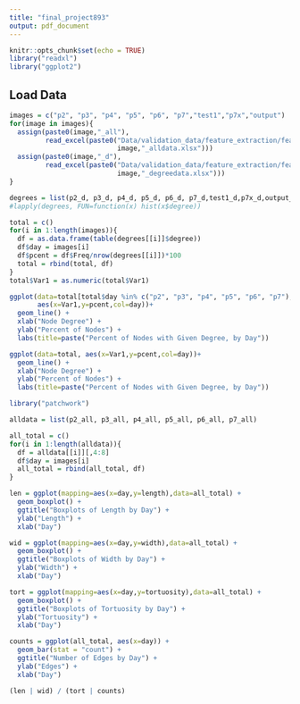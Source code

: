 ```yaml
---
title: "final_project893"
output: pdf_document
---
```


```r
knitr::opts_chunk$set(echo = TRUE)
library("readxl")
library("ggplot2")
```

## Load Data

```r
images = c("p2", "p3", "p4", "p5", "p6", "p7","test1","p7x","output")
for(image in images){
  assign(paste0(image,"_all"),
         read_excel(paste0("Data/validation_data/feature_extraction/feature/",
                           image,"_alldata.xlsx")))
  assign(paste0(image,"_d"),
         read_excel(paste0("Data/validation_data/feature_extraction/feature/",
                           image,"_degreedata.xlsx")))
}
```

```r
degrees = list(p2_d, p3_d, p4_d, p5_d, p6_d, p7_d,test1_d,p7x_d,output_d)
#lapply(degrees, FUN=function(x) hist(x$degree))

total = c()
for(i in 1:length(images)){
  df = as.data.frame(table(degrees[[i]]$degree))
  df$day = images[i]
  df$pcent = df$Freq/nrow(degrees[[i]])*100
  total = rbind(total, df)
}
total$Var1 = as.numeric(total$Var1)

ggplot(data=total[total$day %in% c("p2", "p3", "p4", "p5", "p6", "p7"),],
       aes(x=Var1,y=pcent,col=day))+
  geom_line() +
  xlab("Node Degree") +
  ylab("Percent of Nodes") +
  labs(title=paste("Percent of Nodes with Given Degree, by Day"))

ggplot(data=total, aes(x=Var1,y=pcent,col=day))+
  geom_line() +
  xlab("Node Degree") +
  ylab("Percent of Nodes") +
  labs(title=paste("Percent of Nodes with Given Degree, by Day"))
```

```r
library("patchwork")

alldata = list(p2_all, p3_all, p4_all, p5_all, p6_all, p7_all)

all_total = c()
for(i in 1:length(alldata)){
  df = alldata[[i]][,4:8]
  df$day = images[i]
  all_total = rbind(all_total, df)
}

len = ggplot(mapping=aes(x=day,y=length),data=all_total) +
  geom_boxplot() +
  ggtitle("Boxplots of Length by Day") +
  ylab("Length") +
  xlab("Day")

wid = ggplot(mapping=aes(x=day,y=width),data=all_total) +
  geom_boxplot() +
  ggtitle("Boxplots of Width by Day") +
  ylab("Width") +
  xlab("Day")

tort = ggplot(mapping=aes(x=day,y=tortuosity),data=all_total) +
  geom_boxplot() +
  ggtitle("Boxplots of Tortuosity by Day") +
  ylab("Tortuosity") +
  xlab("Day")

counts = ggplot(all_total, aes(x=day)) +
  geom_bar(stat = "count") +
  ggtitle("Number of Edges by Day") +
  ylab("Edges") +
  xlab("Day")

(len | wid) / (tort | counts)
```

